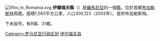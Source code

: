 [[File:Ilfov_in_Romania.svg|right]]
'''伊爾福夫縣'''（{{lang-ro|'''Judeţul Ilfov'''}}）是[[羅馬尼亞|羅馬尼亞]]的一個[[羅馬尼亞行政區劃|縣]]，位於首都[[布加勒斯特|布加勒斯特]]周圍。面積1,583平方公里，人口300,123（2002年）。首府布加勒斯特。

下未設市，有8镇、31鄉。

{{羅馬尼亞行政區劃}}
{{Ilfov County}}
{{DEFAULTSORT:Ilfov}}
[[Category:罗马尼亚行政区划|Category:罗马尼亚行政区划]]
[[Category:伊尔福夫县|]]
